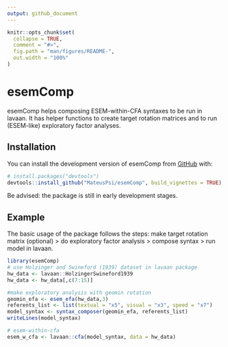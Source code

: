 ```yaml
---
output: github_document
---
```


```r
knitr::opts_chunk$set(
  collapse = TRUE,
  comment = "#>",
  fig.path = "man/figures/README-",
  out.width = "100%"
)
```

# esemComp

<!-- badges: start -->
<!-- badges: end -->

esemComp helps composing ESEM-within-CFA syntaxes to be run in lavaan. It has helper functions to create target rotation matrices and to run (ESEM-like) exploratory factor analyses.

## Installation

You can install the development version of esemComp from [GitHub](https://github.com/MateusPsi) with:

``` r
# install.packages("devtools")
devtools::install_github("MateusPsi/esemComp", build_vignettes = TRUE)
```
Be advised: the package is still in early development stages.

## Example

The basic usage of the package follows the steps: make target rotation matrix (optional) > do exploratory factor analysis > compose syntax > run model in lavaan.

```r
library(esemComp)
# use Holzinger and Swineford (1939) dataset in lavaan package
hw_data <- lavaan::HolzingerSwineford1939
hw_data <- hw_data[,c(7:15)]

#make exploratory analysis with geomin rotation
geomin_efa <- esem_efa(hw_data,3)
referents_list <- list(textual = "x5", visual = "x3", speed = "x7")
model_syntax <- syntax_composer(geomin_efa, referents_list)
writeLines(model_syntax)

# esem-within-cfa
esem_w_cfa <- lavaan::cfa(model_syntax, data = hw_data)
```

